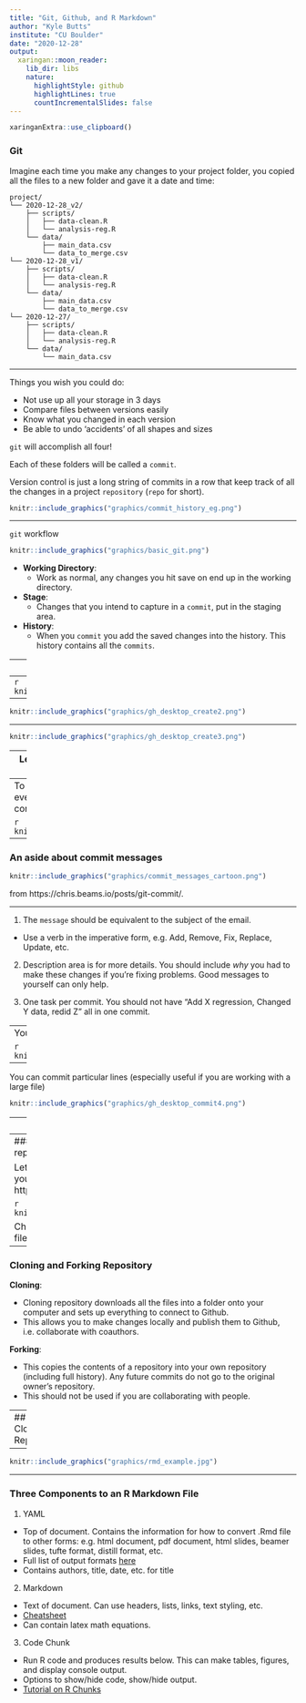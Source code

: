 ```yaml
---
title: "Git, Github, and R Markdown"
author: "Kyle Butts"
institute: "CU Boulder"
date: "2020-12-28"
output:
  xaringan::moon_reader:
    lib_dir: libs
    nature:
      highlightStyle: github
      highlightLines: true
      countIncrementalSlides: false
---
```


```r
xaringanExtra::use_clipboard()
```

### Git

Imagine each time you make any changes to your project folder, you copied all the files to a new folder and gave it a date and time: 

```text
project/ 
└── 2020-12-28_v2/
    ├── scripts/
    │   ├── data-clean.R
    │   └── analysis-reg.R
    └── data/
        ├── main_data.csv
        └── data_to_merge.csv
└── 2020-12-28_v1/
    ├── scripts/
    │   ├── data-clean.R
    │   └── analysis-reg.R
    └── data/
        ├── main_data.csv
        └── data_to_merge.csv
└── 2020-12-27/
    ├── scripts/
    │   ├── data-clean.R
    │   └── analysis-reg.R
    └── data/
        └── main_data.csv
```

---

Things you wish you could do:

- Not use up all your storage in 3 days
- Compare files between versions easily
- Know what you changed in each version
- Be able to undo 'accidents' of all shapes and sizes

`git` will accomplish all four!

Each of these folders will be called a `commit`. 

Version control is just a long string of commits in a row that keep track of all the changes in a project `repository` (`repo` for short).


```r
knitr::include_graphics("graphics/commit_history_eg.png")
```




---

`git` workflow


```r
knitr::include_graphics("graphics/basic_git.png")
```


- **Working Directory**: 
   - Work as normal, any changes you hit save on end up in the working directory.
- **Stage**: 
   - Changes that you intend to capture in a `commit`, put in the staging area.
- **History**: 
   - When you `commit` you add the saved changes into the history. This history contains all the `commits`.



---
# Learning Git with Github Desktop

Let's create our first git using Github Desktop. All of the git functionality is available via the terminal but point and click is much more user friendly.

To get started need the three following things:

- [Download git](https://git-scm.com/downloads)
- [Download Github Desktop](https://desktop.github.com/)
- [Create Github Acount](https://github.com/)


---
```r
knitr::include_graphics("graphics/gh_desktop_create1.png")
```

---

```r
knitr::include_graphics("graphics/gh_desktop_create2.png")
```

---

```r
knitr::include_graphics("graphics/gh_desktop_create3.png")
```


---
Let's create a file called `example.R` in RStudio and save it to the repository with the following contents

```r
plot(mtcars$mpg)
```

```r
knitr::include_graphics("graphics/gh_desktop_commit1.png")
```


---
To commit changes, select the files you want to commit (or even just subset of lines you want to commit) and type a commit message

```r
knitr::include_graphics("graphics/gh_desktop_commit2.png")
```

---
### An aside about commit messages

```r
knitr::include_graphics("graphics/commit_messages_cartoon.png")
```

from https://chris.beams.io/posts/git-commit/.

---

1. The `message` should be equivalent to the subject of the email.
  - Use a verb in the imperative form, e.g. Add, Remove, Fix, Replace, Update, etc.

2. Description area is for more details. You should include *why* you had to make these changes if you're fixing problems. Good messages to yourself can only help.

3. One task per commit. You should not have "Add X regression, Changed Y data, redid Z" all in one commit. 



---
You can view the chain of commits in the History tab


```r
knitr::include_graphics("graphics/gh_desktop_history1.png")
```


---

You can commit particular lines (especially useful if you are working with a large file)

```r
knitr::include_graphics("graphics/gh_desktop_commit4.png")
```



---
## What is Github?

Git is all local to your computer. You can be completely offline and still use git.

Github is a website where you can store a cloud version of your repository (either privately or publicly) and where you can collaborate with multiple people.


Simply put: **Git = Word Document; Github = Google Docs**


---
### Example Repository: My templates repository

Let's open an example repository and I'll show you around github: 
https://github.com/kylebutts/templates/

```r
knitr::include_graphics("graphics/gh1.png")
```


Checklist:
- Viewing commit log
- Viewing file-specific commit log
- Github issues



---
### Cloning and Forking Repository


**Cloning**: 

- Cloning repository downloads all the files into a folder onto your computer and sets up everything to connect to Github.
- This allows you to make changes locally and publish them to Github, i.e. collaborate with coauthors.


**Forking**:

- This copies the contents of a repository into your own repository (including full history). Any future commits do not go to the original owner's repository.
- This should not be used if you are collaborating with people. 



---
## Cloning Repository




---

```r
knitr::include_graphics("graphics/rmd_example.jpg")
```


---
### Three Components to an R Markdown File
1. YAML
  - Top of document. Contains the information for how to convert .Rmd file to other forms: e.g. html document, pdf document, html slides, beamer slides, tufte format, distill format, etc. 
  - Full list of output formats [here](https://rmarkdown.rstudio.com/formats.html)
  - Contains authors, title, date, etc. for title
2. Markdown
  - Text of document. Can use headers, lists, links, text styling, etc. 
  - [Cheatsheet](https://guides.github.com/pdfs/markdown-cheatsheet-online.pdf)
  - Can contain latex math equations.
3. Code Chunk
  - Run R code and produces results below. This can make tables, figures, and display console output. 
  - Options to show/hide code, show/hide output.
  - [Tutorial on R Chunks](https://rmarkdown.rstudio.com/lesson-3.html)
